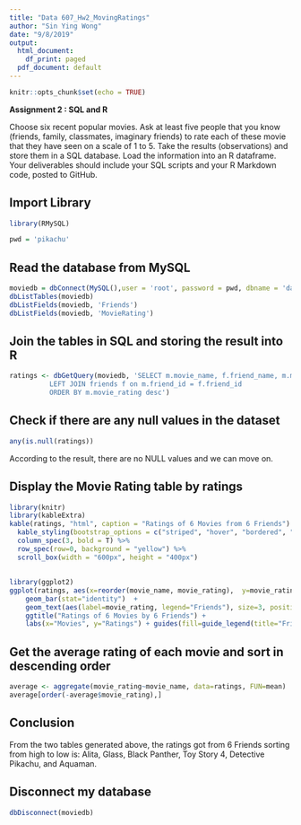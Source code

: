 ---
title: "Data 607_Hw2_MovingRatings"
author: "Sin Ying Wong"
date: "9/8/2019"
output:
  html_document: 
    df_print: paged
  pdf_document: default
---

```{r setup, include=FALSE}
knitr::opts_chunk$set(echo = TRUE)
```

**Assignment 2 : SQL and R**

Choose six recent popular movies. Ask at least five people that you know (friends, family, classmates,
imaginary friends) to rate each of these movie that they have seen on a scale of 1 to 5. Take the results
(observations) and store them in a SQL database. Load the information into an R dataframe.
Your deliverables should include your SQL scripts and your R Markdown code, posted to GitHub.

## Import Library

```{r library}
library(RMySQL)
```


```{r pwd, echo = FALSE}
pwd = 'pikachu'
```


## Read the database from MySQL

```{r read, eval = TRUE}
moviedb = dbConnect(MySQL(),user = 'root', password = pwd, dbname = 'data607', host='localhost')
dbListTables(moviedb)
dbListFields(moviedb, 'Friends')
dbListFields(moviedb, 'MovieRating')
```

## Join the tables in SQL and storing the result into R

```{r join tables, eval=TRUE}
ratings <- dbGetQuery(moviedb, 'SELECT m.movie_name, f.friend_name, m.movie_rating FROM movierating m 
          LEFT JOIN friends f on m.friend_id = f.friend_id 
          ORDER BY m.movie_rating desc')
```

## Check if there are any null values in the dataset

```{r null_check}
any(is.null(ratings))
```

According to the result, there are no NULL values and we can move on.

## Display the Movie Rating table by ratings

```{r kable_table, eval=TRUE}
library(knitr)
library(kableExtra)
kable(ratings, "html", caption = "Ratings of 6 Movies from 6 Friends") %>%
  kable_styling(bootstrap_options = c("striped", "hover", "bordered", "condensed")) %>%
  column_spec(3, bold = T) %>%
  row_spec(row=0, background = "yellow") %>%
  scroll_box(width = "600px", height = "400px")
```

##

```{r plot graph}
library(ggplot2)
ggplot(ratings, aes(x=reorder(movie_name, movie_rating),  y=movie_rating, fill = friend_name))  +
    geom_bar(stat="identity")  +
    geom_text(aes(label=movie_rating, legend="Friends"), size=3, position=position_stack(vjust=0.5)) +
    ggtitle("Ratings of 6 Movies by 6 Friends") +
    labs(x="Movies", y="Ratings") + guides(fill=guide_legend(title="Friends"))
```

## Get the average rating of each movie and sort in descending order

```{r average}
average <- aggregate(movie_rating~movie_name, data=ratings, FUN=mean)
average[order(-average$movie_rating),]
```

## Conclusion

From the two tables generated above, the ratings got from 6 Friends sorting from high to low is: Alita, Glass, Black Panther, Toy Story 4, Detective Pikachu, and Aquaman.

## Disconnect my database

```{r disconnect db}
dbDisconnect(moviedb)
```